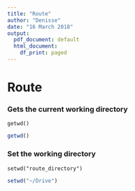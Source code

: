 ```yaml
---
title: "Route"
author: "Denisse"
date: "16 March 2018"
output:
  pdf_document: default
  html_document:
    df_print: paged
---
```


# Route

### Gets the current working directory

`getwd()`

```r
getwd()
```

### Set the working directory

`
setwd("route_directory")
`

```r
setwd("~/Drive")
```

